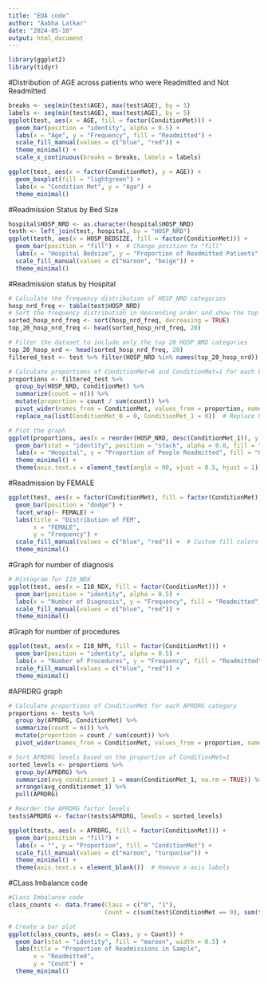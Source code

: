 ```yaml
---
title: "EDA code"
author: "Aabha Latkar"
date: "2024-05-10"
output: html_document
---
```


```r
library(ggplot2)
library(tidyr)
```

#Distribution of AGE across patients who were Readmitted and Not Readmitted
```r

breaks <- seq(min(test$AGE), max(test$AGE), by = 5)
labels <- seq(min(test$AGE), max(test$AGE), by = 5)
ggplot(test, aes(x = AGE, fill = factor(ConditionMet))) +
  geom_bar(position = "identity", alpha = 0.5) +
  labs(x = "Age", y = "Frequency", fill = "Readmitted") +
  scale_fill_manual(values = c("blue", "red")) +
  theme_minimal() +
  scale_x_continuous(breaks = breaks, labels = labels)

ggplot(test, aes(x = factor(ConditionMet), y = AGE)) +
  geom_boxplot(fill = "lightgreen") +
  labs(x = "Condition Met", y = "Age") +
  theme_minimal()
```


#Readmission Status by Bed Size
```r

hospital$HOSP_NRD <- as.character(hospital$HOSP_NRD)
testh <- left_join(test, hospital, by = "HOSP_NRD")
ggplot(testh, aes(x = HOSP_BEDSIZE, fill = factor(ConditionMet))) +
  geom_bar(position = "fill") +  # Change position to "fill"
  labs(x = "Hospital Bedsize", y = "Proportion of Readmitted Patients", fill = "Readmitted") +
  scale_fill_manual(values = c("maroon", "beige")) +
  theme_minimal()


```



#Readmission status by Hospital
```r

# Calculate the frequency distribution of HOSP_NRD categories
hosp_nrd_freq <- table(test$HOSP_NRD)
# Sort the frequency distribution in descending order and show the top 20
sorted_hosp_nrd_freq <- sort(hosp_nrd_freq, decreasing = TRUE)
top_20_hosp_nrd_freq <- head(sorted_hosp_nrd_freq, 20)

# Filter the dataset to include only the top 20 HOSP_NRD categories
top_20_hosp_nrd <- head(sorted_hosp_nrd_freq, 20)
filtered_test <- test %>% filter(HOSP_NRD %in% names(top_20_hosp_nrd))

# Calculate proportions of ConditionMet=0 and ConditionMet=1 for each HOSP_NRD category
proportions <- filtered_test %>%
  group_by(HOSP_NRD, ConditionMet) %>%
  summarize(count = n()) %>%
  mutate(proportion = count / sum(count)) %>%
  pivot_wider(names_from = ConditionMet, values_from = proportion, names_prefix = "ConditionMet_") %>%
  replace_na(list(ConditionMet_0 = 0, ConditionMet_1 = 0))  # Replace NA with 0

# Plot the graph
ggplot(proportions, aes(x = reorder(HOSP_NRD, desc(ConditionMet_1)), y = ConditionMet_1, fill = as.factor(ConditionMet_0))) +
  geom_bar(stat = "identity", position = "stack", alpha = 0.8, fill = "darkblue", color = "white") +
  labs(x = "Hospital", y = "Proportion of People Readmitted", fill = "ConditionMet") +
  theme_minimal() +
  theme(axis.text.x = element_text(angle = 90, vjust = 0.5, hjust = 1))

```


#Readmission by FEMALE
```r

ggplot(test, aes(x = factor(ConditionMet), fill = factor(ConditionMet))) +
  geom_bar(position = "dodge") +
  facet_wrap(~ FEMALE) +
  labs(title = "Distribution of FEM",
       x = "FEMALE",
       y = "Frequency") +
  scale_fill_manual(values = c("blue", "red")) +  # Custom fill colors
  theme_minimal()

```


#Graph for number of diagnosis
```r

# Histogram for I10_NDX
ggplot(test, aes(x = I10_NDX, fill = factor(ConditionMet))) +
  geom_bar(position = "identity", alpha = 0.5) +
  labs(x = "Number of Diagnosis", y = "Frequency", fill = "Readmitted") +
  scale_fill_manual(values = c("blue", "red")) +
  theme_minimal()

```



#Graph for number of procedures
```r

ggplot(test, aes(x = I10_NPR, fill = factor(ConditionMet))) +
  geom_bar(position = "identity", alpha = 0.5) +
  labs(x = "Number of Procedures", y = "Frequency", fill = "Readmitted") +
  scale_fill_manual(values = c("blue", "red")) +
  theme_minimal()
```



#APRDRG graph
```r

# Calculate proportions of ConditionMet for each APRDRG category
proportions <- tests %>%
  group_by(APRDRG, ConditionMet) %>%
  summarize(count = n()) %>%
  mutate(proportion = count / sum(count)) %>%
  pivot_wider(names_from = ConditionMet, values_from = proportion, names_prefix = "ConditionMet_")

# Sort APRDRG levels based on the proportion of ConditionMet=1
sorted_levels <- proportions %>%
  group_by(APRDRG) %>%
  summarize(avg_conditionmet_1 = mean(ConditionMet_1, na.rm = TRUE)) %>%
  arrange(avg_conditionmet_1) %>%
  pull(APRDRG)

# Reorder the APRDRG factor levels
tests$APRDRG <- factor(tests$APRDRG, levels = sorted_levels)

ggplot(tests, aes(x = APRDRG, fill = factor(ConditionMet))) +
  geom_bar(position = "fill") +
  labs(x = "", y = "Proportion", fill = "ConditionMet") +
  scale_fill_manual(values = c("maroon", "turquoise")) +
  theme_minimal() +
  theme(axis.text.x = element_blank())  # Remove x-axis labels

```



#CLass Imbalance code
```r
#CLass Imbalance code
class_counts <- data.frame(Class = c("0", "1"),
                           Count = c(sum(test$ConditionMet == 0), sum(test$ConditionMet == 1)))

# Create a bar plot
ggplot(class_counts, aes(x = Class, y = Count)) +
  geom_bar(stat = "identity", fill = "maroon", width = 0.5) +
  labs(title = "Proportion of Readmissions in Sample",
       x = "Readmitted",
       y = "Count") +
  theme_minimal()

```


